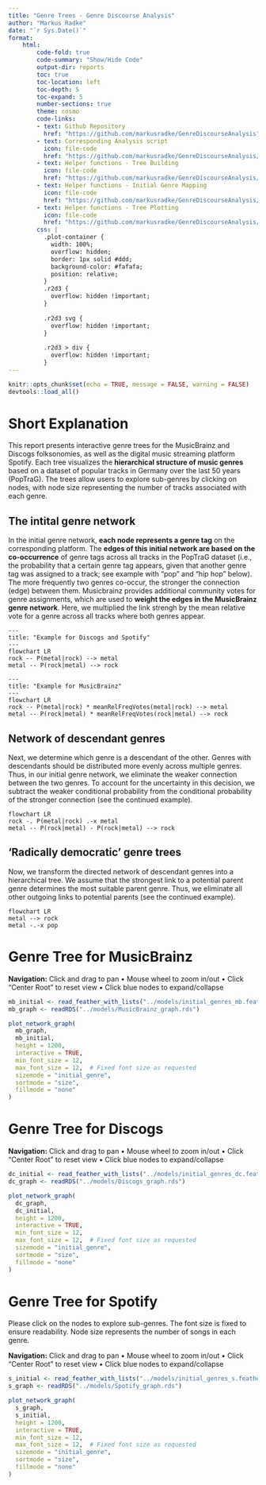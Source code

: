 ```yaml
---
title: "Genre Trees - Genre Discourse Analysis"
author: "Markus Radke"
date: "`r Sys.Date()`"
format: 
    html: 
        code-fold: true
        code-summary: "Show/Hide Code"
        output-dir: reports
        toc: true
        toc-location: left
        toc-depth: 5
        toc-expand: 5
        number-sections: true
        theme: cosmo
        code-links:
        - text: Github Repository
          href: "https://github.com/markusradke/GenreDiscourseAnalysis"
        - text: Corresponding Analysis script
          icon: file-code
          href: "https://github.com/markusradke/GenreDiscourseAnalysis/blob/main/analysis/01_build_genre_trees.R"
        - text: Helper functions - Tree Building
          icon: file-code
          href: "https://github.com/markusradke/GenreDiscourseAnalysis/blob/main/R/build_genre_tree.R"
        - text: Helper functions - Initial Genre Mapping
          icon: file-code
          href: "https://github.com/markusradke/GenreDiscourseAnalysis/blob/main/R/map_genres.R"
        - text: Helper functions - Tree Plotting
          icon: file-code
          href: "https://github.com/markusradke/GenreDiscourseAnalysis/blob/main/R/make_network_graph.R"
        css: |
          .plot-container {
            width: 100%;
            overflow: hidden;
            border: 1px solid #ddd;
            background-color: #fafafa;
            position: relative;
          }
          .r2d3 {
            overflow: hidden !important;
          }
          
          .r2d3 svg {
            overflow: hidden !important;
          }
          
          .r2d3 > div {
            overflow: hidden !important;
          }
---
```

```r
knitr::opts_chunk$set(echo = TRUE, message = FALSE, warning = FALSE)
devtools::load_all()
```	

# Short Explanation
This report presents interactive genre trees for the MusicBrainz and Discogs folksonomies, as well as the digital music streaming platform Spotify. Each tree visualizes the **hierarchical structure of music genres** based on a dataset of popular tracks in Germany over the last 50 years (PopTraG). The trees allow users to explore sub-genres by clicking on nodes, with node size representing the number of tracks associated with each genre. 

## The intital genre network
In the initial genre network, **each node represents a genre tag** on the corresponding platform. The **edges of this initial network are based on the co-occurrence** of genre tags across all tracks in the PopTraG dataset (i.e., the probability that a certain genre tag appears, given that another genre tag was assigned to a track; see example with "pop" and "hip hop" below). The more frequently two genres co-occur, the stronger the connection (edge) between them. Musicbrainz provides additional community votes for genre assignments, which are used to **weight the edges in the MusicBrainz genre network**. Here, we multiplied the link strengh by the mean relative vote for a genre across all tracks where both genres appear.

```mermaid
---
title: "Example for Discogs and Spotify"
---
flowchart LR
rock -- P(metal|rock) --> metal
metal -- P(rock|metal) --> rock
```

```mermaid
---
title: "Example for MusicBrainz"
---
flowchart LR
rock -- P(metal|rock) * meanRelFreqVotes(metal|rock) --> metal
metal -- P(rock|metal) * meanRelFreqVotes(rock|metal) --> rock
```

## Network of descendant genres
Next, we determine which genre is a descendant of the other. Genres with descendants should be distributed more evenly across multiple genres. Thus, in our initial genre network, we eliminate the weaker connection between the two genres. To account for the uncertainty in this decision, we subtract the weaker conditional probability from the conditional probability of the stronger connection (see the continued example).  

```mermaid
flowchart LR
rock -. P(metal|rock) .-x metal
metal -- P(rock|metal) - P(rock|metal) --> rock
```

## 'Radically democratic' genre trees
Now, we transform the directed network of descendant genres into a hierarchical tree. We assume that the strongest link to a potential parent genre determines the most suitable parent genre. Thus, we eliminate all other outgoing links to potential parents (see the continued example).

```mermaid
flowchart LR
metal --> rock
metal -.-x pop
```
# Genre Tree for MusicBrainz

:::{.column-screen-inset-right}
:::{.plot-container}
**Navigation:** Click and drag to pan • Mouse wheel to zoom in/out • Click "Center Root" to reset view • Click blue nodes to expand/collapse
```r
mb_initial <- read_feather_with_lists("../models/initial_genres_mb.feather")
mb_graph <- readRDS("../models/MusicBrainz_graph.rds")

plot_network_graph(
  mb_graph,
  mb_initial,
  height = 1200,
  interactive = TRUE,
  min_font_size = 12,
  max_font_size = 12,  # Fixed font size as requested
  sizemode = "initial_genre",
  sortmode = "size",
  fillmode = "none"
)
```
:::
:::

# Genre Tree for Discogs
:::{.column-screen-inset-right}
:::{.plot-container}
**Navigation:** Click and drag to pan • Mouse wheel to zoom in/out • Click "Center Root" to reset view • Click blue nodes to expand/collapse
```r
dc_initial <- read_feather_with_lists("../models/initial_genres_dc.feather")
dc_graph <- readRDS("../models/Discogs_graph.rds")

plot_network_graph(
  dc_graph,
  dc_initial,
  height = 1200,
  interactive = TRUE,
  min_font_size = 12,
  max_font_size = 12,  # Fixed font size as requested
  sizemode = "initial_genre",
  sortmode = "size",
  fillmode = "none"
)
```
:::
:::

# Genre Tree for Spotify
Please click on the nodes to explore sub-genres. The font size is fixed to ensure readability. Node size represents the number of songs in each genre.

:::{.column-screen-inset-right}
:::{.plot-container}
**Navigation:** Click and drag to pan • Mouse wheel to zoom in/out • Click "Center Root" to reset view • Click blue nodes to expand/collapse
```r
s_initial <- read_feather_with_lists("../models/initial_genres_s.feather")
s_graph <- readRDS("../models/Spotify_graph.rds")

plot_network_graph(
  s_graph,
  s_initial,
  height = 1200,
  interactive = TRUE,
  min_font_size = 12,
  max_font_size = 12,  # Fixed font size as requested
  sizemode = "initial_genre",
  sortmode = "size",
  fillmode = "none"
)
```
:::

:::
